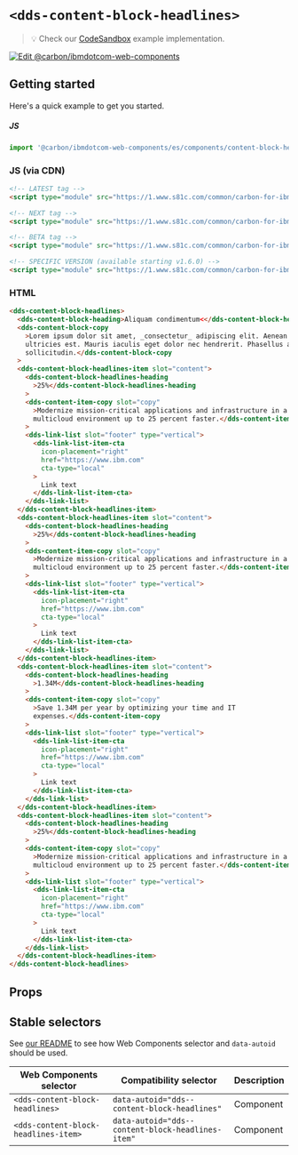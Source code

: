 
# `<dds-content-block-headlines>`

> 💡 Check our
> [CodeSandbox](https://githubbox.com/carbon-design-system/carbon-for-ibm-dotcom/tree/master/packages/web-components/examples/codesandbox/components/content-block-headlines)
> example implementation.

[![Edit @carbon/ibmdotcom-web-components](https://codesandbox.io/static/img/play-codesandbox.svg)](https://githubbox.com/carbon-design-system/carbon-for-ibm-dotcom/tree/master/packages/web-components/examples/codesandbox/components/content-block-headlines)

## Getting started

Here's a quick example to get you started.

##### JS

```javascript
import '@carbon/ibmdotcom-web-components/es/components/content-block-headlines/index.js';
```

### JS (via CDN)

```html
<!-- LATEST tag -->
<script type="module" src="https://1.www.s81c.com/common/carbon-for-ibm-dotcom/latest/content-block-headlines.min.js"></script>

<!-- NEXT tag -->
<script type="module" src="https://1.www.s81c.com/common/carbon-for-ibm-dotcom/next/content-block-headlines.min.js"></script>

<!-- BETA tag -->
<script type="module" src="https://1.www.s81c.com/common/carbon-for-ibm-dotcom/beta/content-block-headlines.min.js"></script>

<!-- SPECIFIC VERSION (available starting v1.6.0) -->
<script type="module" src="https://1.www.s81c.com/common/carbon-for-ibm-dotcom/v1.6.0/content-block-headlines.min.js"></script>
```

### HTML

```html
<dds-content-block-headlines>
  <dds-content-block-heading>Aliquam condimentum<</dds-content-block-heading>
  <dds-content-block-copy
    >Lorem ipsum dolor sit amet, _consectetur_ adipiscing elit. Aenean et
    ultricies est. Mauris iaculis eget dolor nec hendrerit. Phasellus at elit
    sollicitudin.</dds-content-block-copy
  >
  <dds-content-block-headlines-item slot="content">
    <dds-content-block-headlines-heading
      >25%</dds-content-block-headlines-heading
    >
    <dds-content-item-copy slot="copy"
      >Modernize mission-critical applications and infrastructure in a hybrid
      multicloud environment up to 25 percent faster.</dds-content-item-copy
    >
    <dds-link-list slot="footer" type="vertical">
      <dds-link-list-item-cta
        icon-placement="right"
        href="https://www.ibm.com"
        cta-type="local"
      >
        Link text
      </dds-link-list-item-cta>
    </dds-link-list>
  </dds-content-block-headlines-item>
  <dds-content-block-headlines-item slot="content">
    <dds-content-block-headlines-heading
      >25%</dds-content-block-headlines-heading
    >
    <dds-content-item-copy slot="copy"
      >Modernize mission-critical applications and infrastructure in a hybrid
      multicloud environment up to 25 percent faster.</dds-content-item-copy
    >
    <dds-link-list slot="footer" type="vertical">
      <dds-link-list-item-cta
        icon-placement="right"
        href="https://www.ibm.com"
        cta-type="local"
      >
        Link text
      </dds-link-list-item-cta>
    </dds-link-list>
  </dds-content-block-headlines-item>
  <dds-content-block-headlines-item slot="content">
    <dds-content-block-headlines-heading
      >1.34M</dds-content-block-headlines-heading
    >
    <dds-content-item-copy slot="copy"
      >Save 1.34M per year by optimizing your time and IT
      expenses.</dds-content-item-copy
    >
    <dds-link-list slot="footer" type="vertical">
      <dds-link-list-item-cta
        icon-placement="right"
        href="https://www.ibm.com"
        cta-type="local"
      >
        Link text
      </dds-link-list-item-cta>
    </dds-link-list>
  </dds-content-block-headlines-item>
  <dds-content-block-headlines-item slot="content">
    <dds-content-block-headlines-heading
      >25%</dds-content-block-headlines-heading
    >
    <dds-content-item-copy slot="copy"
      >Modernize mission-critical applications and infrastructure in a hybrid
      multicloud environment up to 25 percent faster.</dds-content-item-copy
    >
    <dds-link-list slot="footer" type="vertical">
      <dds-link-list-item-cta
        icon-placement="right"
        href="https://www.ibm.com"
        cta-type="local"
      >
        Link text
      </dds-link-list-item-cta>
    </dds-link-list>
  </dds-content-block-headlines-item>
</dds-content-block-headlines>
```

## Props

<Props of="dds-content-block-headlines" />
<Description markdown={markdownContents} />

## Stable selectors

See
[our README](https://github.com/carbon-design-system/carbon-for-ibm-dotcom/tree/master/packages/web-components#stable-selectors-for-analytics-and-integratione2e-testing-in-web-components)
to see how Web Components selector and `data-autoid` should be used.

| Web Components selector              | Compatibility selector                            | Description |
| ------------------------------------ | ------------------------------------------------- | ----------- |
| `<dds-content-block-headlines>`      | `data-autoid="dds--content-block-headlines"`      | Component   |
| `<dds-content-block-headlines-item>` | `data-autoid="dds--content-block-headlines-item"` | Component   |

<Description markdown={contributing} />
